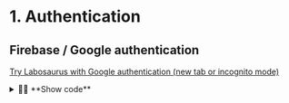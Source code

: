 # 1. Authentication

## Firebase / Google authentication

<a href="https://lab.jaouan.dev/?auth=google" target="_blank">Try Labosaurus with Google authentication (new tab or incognito mode)</a>

<details>
  <summary>🧑‍💻 **Show code**</summary>
  <div>
Swizzle Docusaurus Root `/src/theme/Root.js` :
```jsx
import { GoogleLogin, LabosaurusRoot } from '@labosaurus/core';
import { firebaseAuthProvider, firebaseStoreProvider } from '@labosaurus/firebase';
import * as firebase from 'firebase/app';

export const app = firebase.initializeApp(firebaseConfig);

export default function Root({ children }) {
  return (
    <LabosaurusRoot
      config={{
        storeProvider: firebaseStoreProvider(app), // Access to Firestore (check <Hidden/> component)
        authProvider: firebaseAuthProvider(app), // Uses Firebase auth.
        loginElement: () => <GoogleLogin /> // Displays a "Sign in with Google" button.
      }}
    >
      {children}
    </LabosaurusRoot>
  );
}
```
  </div>
</details>

## Custom authentication

<a href="https://lab.jaouan.dev/?auth=mock" target="_blank">Try Labosaurus with custom authentication (new tab or incognito mode)</a>

<details>
  <summary>🧑‍💻 **Show code**</summary>
  <div>
Swizzle Docusaurus Root `/src/theme/Root.js` :
```jsx
<LabosaurusRoot
    config={{
    authProvider: {
        login: async () => { ... },
        logout: async () => { ... },
        isAdmin: async () => { return true|false },
        getUser: () => { return "string"|undefined; },
        onUser: (callback) => { // Labosaurus subscribes to user login/logout.
        ...
        callback(user); // Triggers callback immediately.
        return unsubscribeFunction;
        }
    },
    loginElement: () => {
        const { authProvider } = useContext<LabosaurusConfig>(LabosaurusContext);
        return <button onClick={authProvider.login}>Login</button>;
    }
    }}
>
    {children}
</LabosaurusRoot>
```
  </div>
</details>